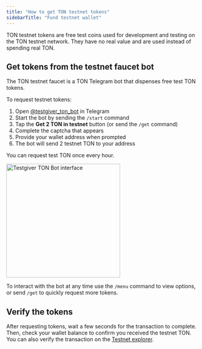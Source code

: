 ```yaml
---
title: "How to get TON testnet tokens"
sidebarTitle: "Fund testnet wallet"
---
```


TON testnet tokens are free test coins used for development and testing on the TON testnet network. They have no real value and are used instead of spending real TON.

## Get tokens from the testnet faucet bot

The TON testnet faucet is a TON Telegram bot that dispenses free test TON tokens.

To request testnet tokens:

1. Open [@testgiver_ton_bot](https://t.me/testgiver_ton_bot) in Telegram
2. Start the bot by sending the `/start` command
3. Tap the **Get 2 TON in testnet** button (or send the `/get` command)
4. Complete the captcha that appears
5. Provide your wallet address when prompted
6. The bot will send 2 testnet TON to your address

<Note>You can request test TON once every hour.</Note>

<img
src="/resources/images/fund-wallet/testgiver.png"
alt="Testgiver TON Bot interface"
height="300"
className="rounded-lg"
/>

To interact with the bot at any time use the `/menu` command to view options, or send `/get` to quickly request more tokens.

## Verify the tokens

After requesting tokens, wait a few seconds for the transaction to complete. Then, check your wallet balance to confirm you received the testnet TON. You can also verify the transaction on the [Testnet explorer](https://testnet.tonscan.org/).
